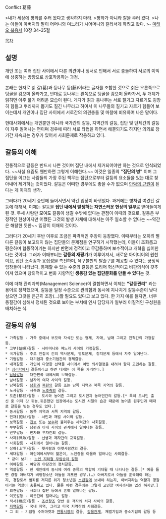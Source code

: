 Conflict
葛藤 

>내가 세상에 평화를 주러 왔다고 생각하지 마라.
>평화가 아니라 칼을 주러 왔다.
>나는 아들이 아버지와 딸이 어머니와 며느리가 시어머니와 갈라서게 하려고 왔다.
>- [[마태오 복음서]] 10장 34-35절

[[목차]]

== 설명 ==

개인 또는 여러 집단 사이에서 다른 의견이나 정서로 인해서 서로 충돌하여 서로의 이익에 상충하는 방향으로 상호작용하는 과정.

본래는 한자로 칡 갈(葛)과 등나무 등(藤)이라는 글자를 조합한 것으로 칡은 오른쪽으로 덩굴을 감으며 올라가고, 반대로 등나무는 왼쪽으로 덩굴을 감으며 올라가서, 두 개체가 얽히면 아주 풀기 어려운 모습이 된다. 게다가 칡과 등나무는 서로 질기고 자르기도 굉장히 힘들고 뿌리까지 뽑기도 질긴 나무라고 하여서 이 나무들의 질기고 자르기 힘들어 보이는데서 개인이나 집단 사이에서 서로간의 의견충돌 및 마찰에 비유하여 나온 말이다. 

현대사회에서는 개인뿐만 아니라 국가간의 갈등, 지역간의 갈등, 집단 및 단체간의 갈등이 자주 일어나는 편이며 경우에 따라 서로 타협을 하면서 해결되기도 하지만 의외로 장기간 지속되는 경우가 있어서 사회문제로 작용하고 있다. 

== 갈등의 이해 ==

전통적으로 갈등은 반드시 나쁜 것이며 집단 내에서 제거되어야만 하는 것으로 인식되었다. ~~사실 요즘도 웬만하면 그렇게 이해한다.~~ 이것은 일종의 '''"집단의 병"''' 이며 그 집단을 이끄는 사람들의 가장 주된 책무는 집단으로부터 갈등의 요소들을 있는 대로 찾아내어 제거하는 것이었다. 갈등은 어떠한 경우에도 좋을 수가 없으며 [[만악의 근원]]이 된다는 게 이때의 생각.

그러다가 20세기 중반에 들어서면서 약간 입장이 바뀌었다. 과거에는 병처럼 여겼던 갈등에 대해서, 이제는 갈등을 '''집단 내에서 발생하는 자연스러운 현상의 일부'''로 받아들이게 된 것. 두세 사람만 모여도 갈등이 생길 수밖에 없다는 관점이 이때의 것으로, 갈등은 부정적인 현상이지만 어쨌든 그것의 발생 자체에 대해서는 아주 일소할 수 없다는 ~~약간은 해탈한 듯한~~ 입장이 이때의 것이다.

그러다가 20세기 후반 이후로 조금은 파격적인 주장이 등장했다. 이때부터는 오히려 별다른 갈등이 보고되지 않는 집단들의 문제점을 연구하기 시작했는데, 이들이 조화롭고 평온하며 협동적이기는 하지만 반면에 정적이고 무감동하며 보수적이고 개혁을 싫어한다는 것이다. 그러자 이때부터는 '''갈등의 재평가'''가 이루어져서, 새로운 아이디어의 원천이요, 집단 소속감과 응집성을 촉진하며, 욕구불만의 탈출구를 제공할 수 있다는 긍정적 입장들이 나타났다. 통제할 수 있는 수준의 갈등은 도리어 혁신적이고 비판의식이 갖추어져 있으며 창의적이고 변화 지향적인 '''생동감 있는 집단문화를 만들 수 있다'''는 것.

이에 더해 관리과학(Management Science)이 결합하면서 이제는 '''"갈등관리"''' 라는 용어로 정착했으며, 갈등을 일정 수준으로 관리함과 동시에 지나치게 갈등수준이 낮다 싶으면 그것을 은근히 조장(…)할 필요도 있다고 보고 있다. 한 가지 예를 들자면, 너무 동질감이 심해서 정체된 것으로 보이는 부서에 인사 담당자가 일부러 이질적인 구성원을 배치하는 식.

== 갈등의 유형 == 

 * 가족갈등 - 가족 중에서 부모와 자식간 또는 형제, 자매, 남매 그리고 친척간의 가정갈등. 
 * 고부(姑婦)갈등 - 시어머니와 며느리 사이의 가정갈등. 
 * 국가갈등 - 주로 인접국 간의 역사문제, 영토문제, 정치문제 등에서 자주 일어난다. 
 * 기업갈등 - 대기업과 중소기업간의 경제갈등. 
 * 내적갈등 - 개인이 다양한 선택들 사이에서 어떤 의사결정을 내려야 할지 고민하는 갈등.[* [[심리학]]에서 갈등이라고 하면 대개는 이 쪽을 가리킨다.]
 * [[남남갈등]] - 대한민국 내에서의 보혁갈등.
 * 남녀갈등 - 남자와 여자 사이의 갈등. 
 * 남북갈등 - [[남한]]과 [[북한]]의 갈등 또는 남쪽 지역과 북쪽 지역의 갈등. 
 * 노사갈등 - 사측과 [[노조]]측의 갈등.
 * 도촌(都村)갈등 - 도시와 농어촌 그리고 도시민과 농어민간의 갈등.[* 특히 도시민 출신 중 이제 갓 귀농,귀촌했던 입장에서는 도시민 시절의 습관 때문에 농어촌 원주민과 때때로 갈등을 빚는 경우도 있다.]
 * 동서갈등 - 동쪽 지역과 서쪽 지역의 갈등. 
 * 민재(民財)갈등 - 서민과 재벌 사이의 갈등. 
 * 보혁갈등 - [[진보]] 또는 [[보수]]라 불리우는 세력간의 사회갈등.
 * 부부갈등 - 남편과 아내 사이의 관계에서 일어나는 갈등. 
 * 빈부갈등 - 빈자와 부자간의 갈등. 
 * 사제(師弟)갈등 - 선생과 제자간의 교육갈등. 
 * 사회갈등 - 사회에서 일어나는 갈등. 
 * 상하(上下)갈등 - 윗사람과 아랫사람간의 갈등. 
 * 세대갈등 - 어린이에서부터 젊은이, 노인층을 아울러 일어나는 사회갈등. 
  * 같이 보기 : [[노인 지하철 무임승차 갈등]]
 * 여야갈등 - 여당과 야당간의 정치갈등.
 * 역할갈등 - 한 개인에게 동시에 여러 종류의 역할이 기대될 때 나타나는 갈등.[* 예를 들면 경찰 아버지가 비행청소년 아들을 체포한 경우.(…) 아버지로서 아들을 훈육해야 하는지, 경찰로서 범죄를 저지른 위기 청소년을 [[소년원]]에 보내야 하는지, 아버지라는 역할과 경찰이라는 역할이 충돌하고 있다. 물론 이런 경우에는 그렇게 고민할 여지까지는 없긴 하지만.]
 * 의견갈등 - 사회나 집단 등에서 흔히 일어나는 갈등. 
 * 이웃갈등 - 이웃간에 일어나는 갈등.  
 * 적서(嫡庶)갈등 - [[조선]]왕조 양반 중 적자와 서자 사이의 갈등.
 * [[지역갈등]] - 국내 지역, 그리고 타국 지역간의 사회갈등. 
 * 그 외 - 기업형 수퍼마켓과 [[전통시장]]의 갈등, [[갑을관계]], 재벌기업과 중소기업의 갈등 등 

